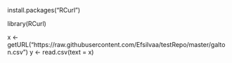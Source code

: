 
install.packages("RCurl")

library(RCurl)

x <- getURL("https://raw.githubusercontent.com/Efsilvaa/testRepo/master/galton.csv")
y <- read.csv(text = x)
